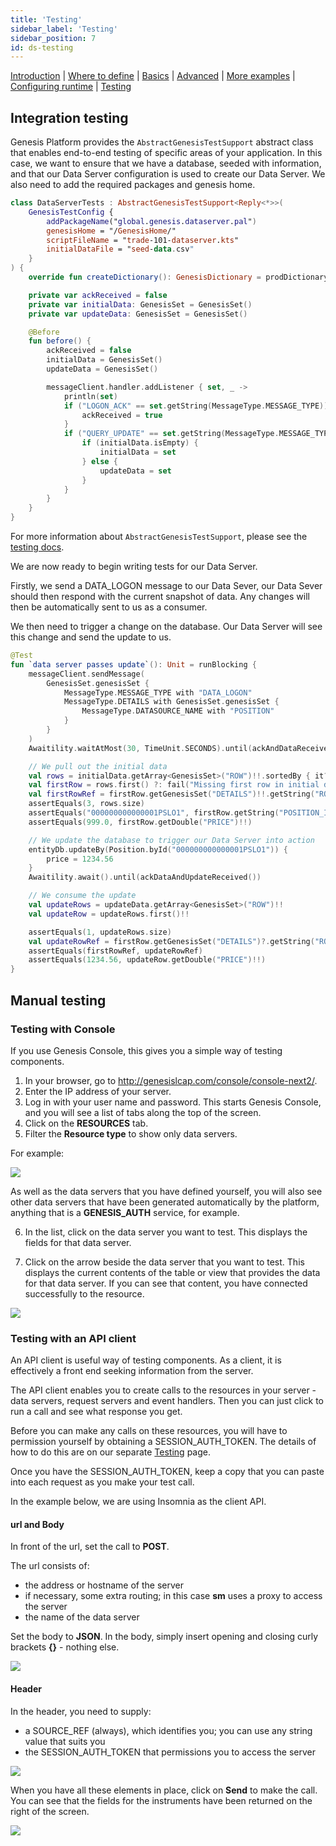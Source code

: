 ```yaml
---
title: 'Testing'
sidebar_label: 'Testing'
sidebar_position: 7
id: ds-testing
---
```


[Introduction](/creating-applications/defining-your-application/user-interface/data-servers/data-servers/) | [Where to define](/creating-applications/defining-your-application/user-interface/data-servers/ds-where-to-define/) | [Basics](/creating-applications/defining-your-application/user-interface/data-servers/ds-technical-details/) |  [Advanced](/creating-applications/defining-your-application/user-interface/data-servers/ds-advanced-technical-details/) | [More examples](/creating-applications/defining-your-application/user-interface/data-servers/ds-more-examples/) | [Configuring runtime](/creating-applications/defining-your-application/user-interface/data-servers/ds-configure-runtime/) | [Testing](/creating-applications/defining-your-application/user-interface/data-servers/ds-testing/)

## Integration testing

Genesis Platform provides the `AbstractGenesisTestSupport` abstract class that enables end-to-end testing of specific areas of your application. In this case, we want to ensure that we have a database, seeded with information, and that our Data Server configuration is used to create our Data Server. We also need to add the required packages and genesis home.

```kotlin
class DataServerTests : AbstractGenesisTestSupport<Reply<*>>(
    GenesisTestConfig {
        addPackageName("global.genesis.dataserver.pal")
        genesisHome = "/GenesisHome/"
        scriptFileName = "trade-101-dataserver.kts"
        initialDataFile = "seed-data.csv"
    }
) {
    override fun createDictionary(): GenesisDictionary = prodDictionary()

    private var ackReceived = false
    private var initialData: GenesisSet = GenesisSet()
    private var updateData: GenesisSet = GenesisSet()

    @Before
    fun before() {
        ackReceived = false
        initialData = GenesisSet()
        updateData = GenesisSet()

        messageClient.handler.addListener { set, _ ->
            println(set)
            if ("LOGON_ACK" == set.getString(MessageType.MESSAGE_TYPE)) {
                ackReceived = true
            }
            if ("QUERY_UPDATE" == set.getString(MessageType.MESSAGE_TYPE)) {
                if (initialData.isEmpty) {
                    initialData = set
                } else {
                    updateData = set
                }
            }
        }
    }
}
```

For more information about `AbstractGenesisTestSupport`, please see the [testing docs](/creating-applications/defining-your-application/user-interface/request-servers/rs-testing/).

We are now ready to begin writing tests for our Data Server.

Firstly, we send a DATA_LOGON message to our Data Sever, our Data Sever should then respond with the current snapshot of data. Any changes will then be automatically sent to us as a consumer.

We then need to trigger a change on the database. Our Data Server will see this change and send the update to us.

```kotlin
@Test
fun `data server passes update`(): Unit = runBlocking {
    messageClient.sendMessage(
        GenesisSet.genesisSet {
            MessageType.MESSAGE_TYPE with "DATA_LOGON"
            MessageType.DETAILS with GenesisSet.genesisSet {
                MessageType.DATASOURCE_NAME with "POSITION"
            }
        }
    )
    Awaitility.waitAtMost(30, TimeUnit.SECONDS).until(ackAndDataReceived())

    // We pull out the initial data
    val rows = initialData.getArray<GenesisSet>("ROW")!!.sortedBy { it?.getString("POSITION_ID") }
    val firstRow = rows.first() ?: fail("Missing first row in initial data")
    val firstRowRef = firstRow.getGenesisSet("DETAILS")!!.getString("ROW_REF")!!
    assertEquals(3, rows.size)
    assertEquals("000000000000001PSLO1", firstRow.getString("POSITION_ID")!!)
    assertEquals(999.0, firstRow.getDouble("PRICE")!!)

    // We update the database to trigger our Data Server into action
    entityDb.updateBy(Position.byId("000000000000001PSLO1")) {
        price = 1234.56
    }
    Awaitility.await().until(ackDataAndUpdateReceived())

    // We consume the update
    val updateRows = updateData.getArray<GenesisSet>("ROW")!!
    val updateRow = updateRows.first()!!

    assertEquals(1, updateRows.size)
    val updateRowRef = firstRow.getGenesisSet("DETAILS")?.getString("ROW_REF")!!
    assertEquals(firstRowRef, updateRowRef)
    assertEquals(1234.56, updateRow.getDouble("PRICE")!!)
}
```

## Manual testing

### Testing with Console
If you use Genesis Console, this gives you a simple way of testing components.

1. In your browser, go to http://genesislcap.com/console/console-next2/.
2. Enter the IP address of your server.
3. Log in with your user name and password. This starts Genesis Console, and you will see a list of tabs along the top of the screen.
4. Click on the **RESOURCES** tab.
5. Filter the **Resource type** to show only data servers.

For example:

![](/img/test-console-ds-filter.png)

As well as the data servers that you have defined yourself, you will also see other data servers that have been generated automatically by the platform, anything that is a **GENESIS_AUTH** service, for example.

6. In the list, click on the data server you want to test. This displays the fields for that data server. 

7. Click on the arrow beside the data server that you want to test. This displays the current contents of the table or view that provides the data for that data server. If you can see that content, you have connected successfully to the resource.

![](/img/test-console-ds-success.png)


### Testing with an API client

An API client is useful way of testing components. As a client, it is effectively a front end seeking information from the server.

The API client enables you to create calls to the resources in your server - data servers, request servers and event handlers. Then you can just click to run a call and see what response you get.

Before you can make any calls on these resources, you will have to permission yourself by obtaining a SESSION_AUTH_TOKEN. The details of how to do this are on our separate [Testing](/managing-applications/test/testing/#using-an-api-client) page.

Once you have the SESSION_AUTH_TOKEN, keep a copy that you can paste into each request as you make your test call.

In the example below, we are using Insomnia as the client API.

#### url and Body
In front of the url, set the call to **POST**.

The url consists of:

- the address or hostname of the server
- if necessary, some extra routing; in this case **sm** uses a proxy to access the server
- the name of the data server


Set the body to **JSON**. In the body, simply insert opening and closing curly brackets **{}** - nothing else. 

![](/img/test-ds-url-body.png)

#### Header
In the header, you need to supply:

- a SOURCE_REF (always), which identifies you; you can use any string value that suits you
- the SESSION_AUTH_TOKEN that permissions you to access the server

![](/img/test-ds-header.png)

When you have all these elements in place, click on **Send** to make the call. You can see that the fields for the instruments have been returned on the right of the screen.

![](/img/test-ds-instrument-success.png)